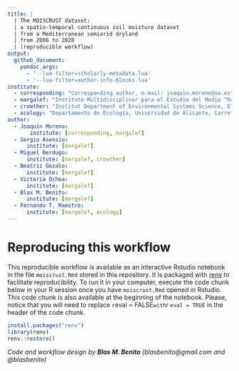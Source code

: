 ```yaml
---
title: |
  | The MOISCRUST dataset:
  | a spatio-temporal continuous soil moisture dataset 
  | from a Mediterranean semiarid dryland 
  | from 2006 to 2020
  | (reproducible workflow)
output:
  github_document:
    pandoc_args:
      - '--lua-filter=scholarly-metadata.lua'
      - '--lua-filter=author-info-blocks.lua'
institute:
  - corresponding: "Corresponding author, e-mail: joaquin.moreno@ua.es"
  - margalef: "Instituto Multidisciplinar para el Estudio del Medio “Ramon Margalef”, Universidad de Alicante, Edificio Nuevos Institutos, Carretera de San Vicente del Raspeig s/n, 03690 San Vicente del Raspeig, Spain."
  - crowther: "Institut Department of Environmental Systems Science, ETH Zürich. Universitätstrasse 16, 8092 Zurich, Switzerland."
  - ecology: "Departamento de Ecología, Universidad de Alicante, Carretera de San Vicente del Raspeig s/n, 03690 San Vicente del Raspeig, Alicante, Spain."
author:
  - Joaquín Moreno:
       institute: [corresponding, margalef]
  - Sergio Asensio:
      institute: [margalef]
  - Miguel Berdugo:
      institute: [margalef, crowther]
  - Beatriz Gozalo:
      institute: [margalef]
  - Victoria Ochoa:
      institute: [margalef] 
  - Blas M. Benito:
      institute: [margalef]
  - Fernando T. Maestre:
      institute: [margalef, ecology] 
---
```


# Reproducing this workflow

This reproducible workflow is available as an interactive Rstudio notebook in the file `moiscrust.Rmd` stored in this repository. It is packaged with [renv](https://cran.r-project.org/package=renv) to facilitate reproducibility. To run it in your computer, execute the code chunk below in your R session once you have `moiscrust.Rmd` opened in Rstudio. This code chunk is also available at the beginning of the notebook. Please, notice that you will need to replace `r `eval = FALSE` with `r `eval = TRUE` in the header of the code chunk.

```r
install.packages("renv")
library(renv)
renv::restore()
```

*Code and workflow design by **Blas M. Benito** (blasbenito@gmail.com and @blasbenito)*